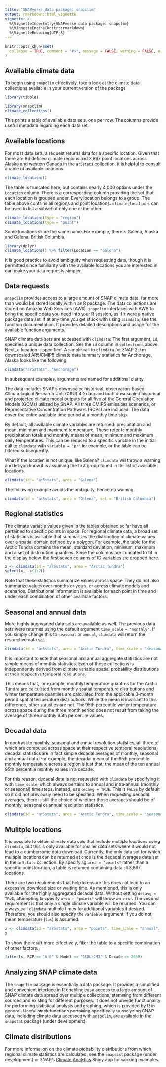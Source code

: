 ```yaml
---
title: "SNAPverse data package: snapclim"
output: rmarkdown::html_vignette
vignette: >
  %\VignetteIndexEntry{SNAPverse data package: snapclim}
  %\VignetteEngine{knitr::rmarkdown}
  %\VignetteEncoding{UTF-8}
---
```


```r
knitr::opts_chunk$set(
  collapse = TRUE, comment = "#>", message = FALSE, warning = FALSE, error = FALSE, tidy = TRUE
)
```

## Available climate data

To begin using `snapclim` effectively, take a look at the climate data collections available in your current version of the package.

```r
library(tibble)
```

```r
library(snapclim)
climate_collections()
```

This prints a table of available data sets, one per row. The columns provide useful metadata regarding each data set.

## Available locations

For most data sets, a request returns data for a specific location. 
Given that there are 86 defined climate regions and 3,867 point locations across Alaska and western Canada in the `ar5stats` collection, 
it is helpful to consult a table of available locations.

```r
climate_locations()
```

The table is truncated here, but contains nearly 4,000 options under the `Location` column.
There is a corresponding column providing the set that each location is grouped under.
Every location belongs to a group. The table above contains all regions and point locations. 
`climate_locations` can be used to list a subset of only one or the other.

```r
climate_locations(type = "region")
climate_locations(type = "point")
```

Some locations share the same name. For example, there is Galena, Alaska and Galena, British Columbia.

```r
library(dplyr)
climate_locations() %>% filter(Location == "Galena")
```

It is good practice to avoid ambiguity when requesting data, 
though it is permitted since familiarity with the available locations you are interested in can make your data requests simpler.


## Data requests

`snapclim` provides access to a large amount of SNAP climate data, far more than would be stored locally within an R package.
The data collections are stored on Amazon Web Services (AWS). 
`snapclim` interfaces with AWS to bring the specific data you need into your R session, as if it were a native package data set.
If at any time you get stuck with using `climdata`, see the function documentation.
It provides detailed descriptions and usage for the available function arguments.

SNAP climate data sets are accessed with `climdata`. The first argument, `id`, specifies a unique data collection.
See the `id` column in `collections` above. Next, a location is specified. 
A simple call to `climdata` for SNAP 2-km downscaled AR5/CMIP5 climate data summary statistics for Anchorage, Alaska looks like the following.

```r
climdata("ar5stats", "Anchorage")
```

In subsequent examples, arguments are named for additional clarity.

The data includes SNAP's downscaled historical, observation-based Climatological Research Unit (CRU) 4.0 data and 
both downscaled historical and projected climate model outputs for all five of the General Circulation Models (GCMs) utilized by SNAP.
All three CMIP5 emissions scenarios, or Representative Concentration Pathways (RCPs) are included.
The data cover the entire available time period at a monthly time step.

By default, all available climate variables are returned: precipitation and mean, minimum and maximum temperature.
These refer to monthly precipitation totals and monthly means of mean, minimum and maximum daily temperatures.
This can be reduced to a specific variable in the initial call to `climdata` with `variable = "pr"` for example, or the table can be filtered subsequently.

What if the location is not unique, like Galena? `climdata` will throw a warning and let you know it is assuming the first group found in the list of available locations.

```r
climdata(id = "ar5stats", area = "Galena")
```

The following example avoids the ambiguity, hence no warning.

```r
climdata(id = "ar5stats", area = "Galena", set = "British Columbia")
```

## Regional statistics

The climate variable values given in the tables obtained so far have all pertained to specific points in space.
For regional climate data, a broad set of statistics is available that summarizes the distribution of climate values over a spatial domain defined by a polygon.
For example, the table for the Arctic Tundra contains the mean, standard deviation, minimum, maximum and a set of distribution quantiles.
Since the columns are truncated to fit in the display below, the first seven columns of ID variables are dropped here.

```r
x <- climdata(id = "ar5stats", area = "Arctic Tundra")
select(x, -c(1:7))
```

Note that these statistics summarize values across space. They do not also summarize values over months or years, or across climate models and scenarios.
Distributional information is available for each point in time and under each combination of other available factors.

## Seasonal and annual data

More highly aggregated data sets are available as well. The previous data sets were returned using the default argument `time_scale = "monthly"`.
If you simply change this to `seasonal` or `annual`, `climdata` will return the respective data set.

```r
climdata(id = "ar5stats", area = "Arctic Tundra", time_scale = "seasonal")
```

It is important to note that seasonal and annual aggregate statistics are not simple means of monthly statistics.
Each of these collections is independently derived from climate variable spatial probability distributions at their respective temporal resolutions.

This means that, for example, monthly temperature quantiles for the Arctic Tundra are calculated from monthly spatial temperature distributions and 
winter temperature quantiles are calculated from the applicable 3-month period spatial temperature distributions.
While the mean is invariant to this difference, other statistics are not. 
The 95th percentile winter temperature across space during the three month period does not result from taking the average of three monthly 95th percentile values.

## Decadal data

In contrast to monthly, seasonal and annual resolution statistics, all three of which are computed across space at their respective temporal resolutions, 
decadal statistics are in fact simple decadal averages of monthly, seasonal and annual data. 
For example, the decadal mean of the 95th percentile monthly temperature across a region is just that; the mean of the ten annual 95th percentile monthly values in a decade.

For this reason, decadal data is not requested with `climdata` by specifying it with `time_scale`, which always pertains to annual and intra-annual (monthly or seasonal) time steps. 
Instead, use `decavg = TRUE`. This is `FALSE` by default so it did not previously need to be specified.
When requesting decadal averages, there is still the choice of whether those averages should be of monthly, seasonal or annual resolution statistics.

```r
climdata(id = "ar5stats", area = "Arctic Tundra", time_scale = "seasonal", decavg = TRUE)
```

## Mulitple locations

It is possible to obtain climate data sets that include multiple locations using `climdata`, but this is only available for smaller data sets where it would not lead to a 
cumbersome data download. Currently, the only data set for which multiple locations can be returned at once is the decadal averages data set  in the `ar5stats` collection.
By specifying `area = "points"` rather than a specific point location, a table is returned containing data all 3,867 locations. 

There are two requirements that help to ensure this does not lead to an excessive download size or waiting time. 
As mentioned, this is only available for the highly aggregated decadal data. Without setting `decavg = TRUE`, attempting to specify `area = "points"` will throw an error.
The second requirement is that only a single climate variable will be returned. You can always call `climdata` multiple times for additional variables if desired.
Therefore, you should also specify the `variable` argument. If you do not, mean temperature (`tas`) is assumed.

```r
x <- climdata(id = "ar5stats", area = "points", time_scale = "annual", decavg = TRUE, variable = "tas")
x
```

To show the result more effectively, filter the table to a specific combination of other factors.

```r
filter(x, RCP == "6.0" & Model == "GFDL-CM3" & Decade == 2050)
```

## Analyzing SNAP climate data

The `snapclim` package is essentially a data package. It provides a simplified and convenient interface in R enabling easy access to a large amount of SNAP climate data spread over multiple collections, 
stemming from different sources and existing for different purposes. It does not provide functionality for performing statistical analysis and graphing, which is provided by R in general.
Useful stock functions pertaining specifically to analyzing SNAP data, including climate data accessed with `snapclim`, are available in the `snapstat` package (under development).

## Climate distributions

For more information on the climate probability distributions from which regional climate statistics are calculated, see the `snapdist` package (under development) or 
SNAP's [Climate Analytics](https://uasnap.shinyapps.io/climdist/) Shiny app for working examples.
